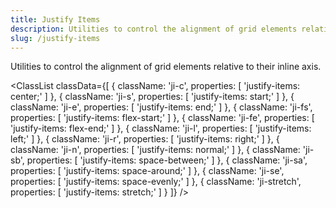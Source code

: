 ```yaml
---
title: Justify Items
description: Utilities to control the alignment of grid elements relative to their inline axis.
slug: /justify-items
---
```



Utilities to control the alignment of grid elements relative to their inline axis.

<ClassList
  classData={[
    {
        className: 'ji-c',
        properties: [
            'justify-items: center;'
        ]
    },
    {
        className: 'ji-s',
        properties: [
            'justify-items: start;'
        ]
    },
    {
        className: 'ji-e',
        properties: [
            'justify-items: end;'
        ]
    },
    {
        className: 'ji-fs',
        properties: [
            'justify-items: flex-start;'
        ]
    },
    {
        className: 'ji-fe',
        properties: [
            'justify-items: flex-end;'
        ]
    },
    {
        className: 'ji-l',
        properties: [
            'justify-items: left;'
        ]
    },
    {
        className: 'ji-r',
        properties: [
            'justify-items: right;'
        ]
    },
    {
        className: 'ji-n',
        properties: [
            'justify-items: normal;'
        ]
    },
    {
        className: 'ji-sb',
        properties: [
            'justify-items: space-between;'
        ]
    },
    {
        className: 'ji-sa',
        properties: [
            'justify-items: space-around;'
        ]
    },
    {
        className: 'ji-se',
        properties: [
            'justify-items: space-evenly;'
        ]
    },
    {
        className: 'ji-stretch',
        properties: [
            'justify-items: stretch;'
        ]
    }
  ]}
/>